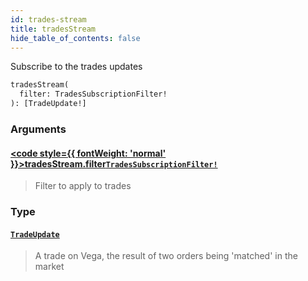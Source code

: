 ```yaml
---
id: trades-stream
title: tradesStream
hide_table_of_contents: false
---
```








Subscribe to the trades updates

```graphql
tradesStream(
  filter: TradesSubscriptionFilter!
): [TradeUpdate!]
```


### Arguments

#### [<code style={{ fontWeight: 'normal' }}>tradesStream.<b>filter</b></code>](#)<Bullet />[`TradesSubscriptionFilter!`](/testnet/api/graphql/inputs/trades-subscription-filter) <Badge class="secondary" text="non-null"/> <Badge class="secondary" text="input"/>
> Filter to apply to trades
> 

### Type

#### [`TradeUpdate`](/testnet/api/graphql/objects/trade-update) <Badge class="secondary" text="object"/>
> A trade on Vega, the result of two orders being 'matched' in the market
> 





